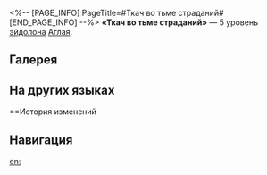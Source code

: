 <%-- [PAGE_INFO]
PageTitle=#Ткач во тьме страданий#
[END_PAGE_INFO] --%>
{{Эйдолон Инфобокс
|Название         = Ткач во тьме страданий
|Изображение      = Эйдолон Ткач во тьме страданий.png
|Персонаж         = Аглая
|Уровень          = 5
|Длительность     = 
|Описание         = Уровень сверхспособности повышается на 2, максимальный уровень - 15. Уровень таланта повышается на 2, максимальный уровень - 15. Уровень навыка духа памяти повышается на 1, максимальный уровень - 10.
|Свойство1        = 
|Масштабирование1 = 
}}
'''«Ткач во тьме страданий»''' — 5 уровень [[эйдолон]]а [[Аглая]].

==Галерея==
{{Галерея|position=left|captionalign=center
|Персонаж Аглая Эйдолон 5.png|Осколок Эйдолона
}}

==На других языках==
{{На других языках
|en   = Weave Under the Shroud of Woe
|zhs  = 漆黑苦难的织者
|zht  = 漆黑苦難的織者
|ja   = {{Rubi|漆黒|しっこく}}の{{Rubi|苦難|くなん}}の{{Rubi|織|お}}り{{Rubi|手|て}}
|ko   = 칠흑의 고난을 엮는 자
|es   = Tejedora del infortunio
|fr   = Tissage sous le linceul du malheur
|ru   = Ткач во тьме страданий
|th   = Weave Under the Shroud of Woe
|vi   = Thợ Dệt Khổ Nạn Tăm Tối
|de   = Weberin der pechschwarzen Qualen
|id   = Weave Under the Shroud of Woe
|pt   = Tecer sob o Sudário do Infortúnio
}}

==История изменений
{{История изменений|3.5}}

==Навигация==
{{Навык Навбокс|Аглая}}

[[en:]]